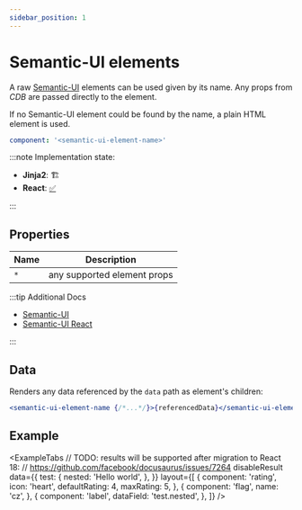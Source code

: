 ```yaml
---
sidebar_position: 1
---
```



# Semantic-UI elements

A raw [Semantic-UI](https://semantic-ui.com/) elements can be used
given by its name. Any props from _CDB_ are passed directly to
the element.

If no Semantic-UI element could be found by the name, a plain HTML element is used.

```yaml
component: '<semantic-ui-element-name>'
```

:::note Implementation state:

- **Jinja2**: 🏗
- **React**: [✅](https://github.com/oarepo/react-generative-ui/blob/master/src/components/SemanticFallback.tsx)

:::

## Properties

| Name | Description                 |
| ---- | --------------------------- |
| `*`  | any supported element props |

:::tip Additional Docs

- [Semantic-UI](https://semantic-ui.com/)
- [Semantic-UI React](https://react.semantic-ui.com/)

:::

## Data

Renders any data referenced by the `data` path as element's children:

```jsx
<semantic-ui-element-name {/*...*/}>{referencedData}</semantic-ui-element-name>
```

## Example

<ExampleTabs
  // TODO: results will be supported after migration to React 18:
  // https://github.com/facebook/docusaurus/issues/7264
  disableResult
  data={{
    test: {
      nested: 'Hello world',
    },
  }}
  layout={[
    {
      component: 'rating',
      icon: 'heart',
      defaultRating: 4,
      maxRating: 5,
    },
    {
      component: 'flag',
      name: 'cz',
    },
    {
      component: 'label',
      dataField: 'test.nested',
    },
  ]}
/>

